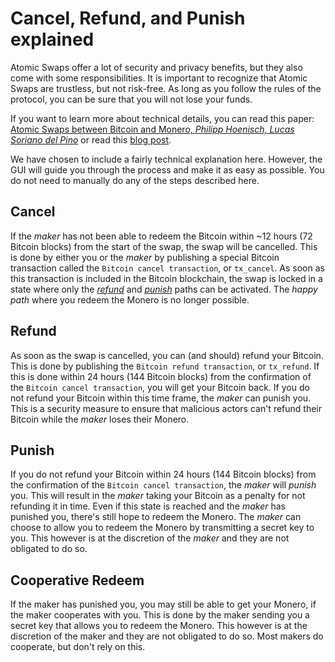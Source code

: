 # Cancel, Refund, and Punish explained

Atomic Swaps offer a lot of security and privacy benefits, but they also come with some responsibilities. 
It is important to recognize that Atomic Swaps are trustless, but not risk-free. 
As long as you follow the rules of the protocol, you can be sure that you will not lose your funds.

If you want to learn more about technical details, you can read this paper: [Atomic Swaps between Bitcoin and Monero, _Philipp Hoenisch, Lucas Soriano del Pino_](https://arxiv.org/abs/2101.12332) or read this [blog post](https://comit.network/blog/2020/10/06/monero-bitcoin/).

We have chosen to include a fairly technical explanation here. 
However, the GUI will guide you through the process and make it as easy as possible. 
You do not need to manually do any of the steps described here.

## Cancel

If the _maker_ has not been able to redeem the Bitcoin within ~12 hours (72 Bitcoin blocks) from the start of the swap, the swap will be cancelled.
This is done by either you or the _maker_ by publishing a special Bitcoin transaction called the `Bitcoin cancel transaction`, or `tx_cancel`.
As soon as this transaction is included in the Bitcoin blockchain, the swap is locked in a state where only the [_refund_](#refund) and [_punish_](#punish) paths can be activated. 
The _happy path_ where you redeem the Monero is no longer possible.

## Refund

As soon as the swap is cancelled, you can (and should) refund your Bitcoin. 
This is done by publishing the `Bitcoin refund transaction`, or `tx_refund`.
If this is done within 24 hours (144 Bitcoin blocks) from the confirmation of the `Bitcoin cancel transaction`, you will get your Bitcoin back.
If you do not refund your Bitcoin within this time frame, the _maker_ can punish you. 
This is a security measure to ensure that malicious actors can't refund their Bitcoin while the _maker_ loses their Monero.

## Punish

If you do not refund your Bitcoin within 24 hours (144 Bitcoin blocks) from the confirmation of the `Bitcoin cancel transaction`, the _maker_ will _punish_ you. 
This will result in the _maker_ taking your Bitcoin as a penalty for not refunding it in time.
Even if this state is reached and the _maker_ has punished you, there's still hope to redeem the Monero. 
The _maker_ can choose to allow you to redeem the Monero by transmitting a secret key to you. 
This however is at the discretion of the _maker_ and they are not obligated to do so.

## Cooperative Redeem

If the maker has punished you, you may still be able to get your Monero, if the maker cooperates with you.
This is done by the maker sending you a secret key that allows you to redeem the Monero.
This however is at the discretion of the maker and they are not obligated to do so.
Most makers do cooperate, but don't rely on this.
